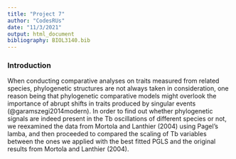 ```yaml
---
title: "Project 7"
author: "CodesRUs"
date: "11/3/2021"
output: html_document
bibliography: BIOL3140.bib
---
```


### Introduction
When conducting comparative analyses on traits measured from related species, phylogenetic structures are not always taken in consideration, one reason being that phylogenetic comparative models might overlook the importance of abrupt shifts in traits produced by singular events (@garamszegi2014modern). In order to find out whether phylogenetic signals are indeed present in the Tb oscillations of different species or not, we reexamined the data from Mortola and Lanthier (2004) using Pagel’s lamba, and then proceeded to compared the scaling of Tb variables between the ones we applied with the best fitted PGLS and the original results from Mortola and Lanthier (2004).